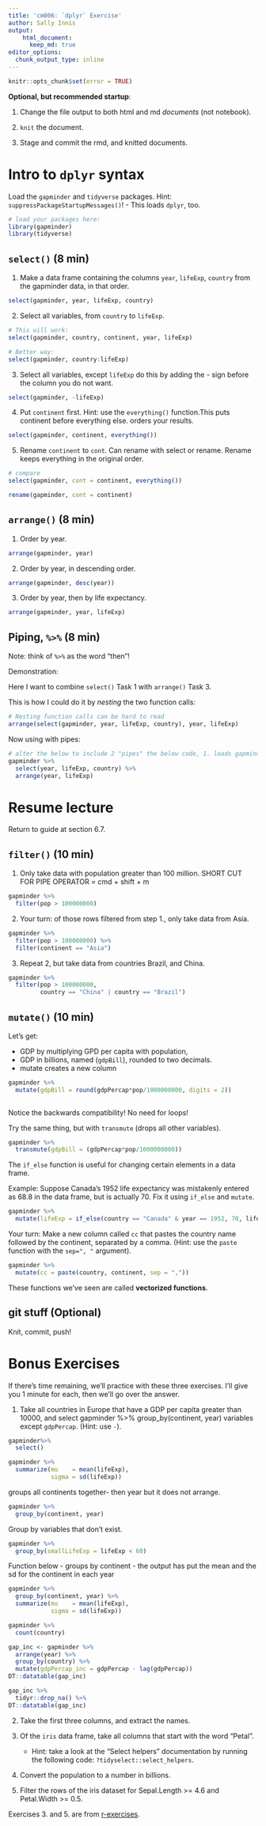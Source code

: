 ```yaml
---
title: 'cm006: `dplyr` Exercise'
author: Sally Innis
output:
    html_document:
      keep_md: true
editor_options: 
  chunk_output_type: inline
---
```

<!---The following chunk allows errors when knitting--->

```r
knitr::opts_chunk$set(error = TRUE)
```

**Optional, but recommended startup**:

1. Change the file output to both html and md _documents_ (not notebook).

2. `knit` the document. 

3. Stage and commit the rmd, and knitted documents.

# Intro to `dplyr` syntax

Load the `gapminder` and `tidyverse` packages. Hint: `suppressPackageStartupMessages()`!
    - This loads `dplyr`, too.
    
```r
# load your packages here:
library(gapminder)
library(tidyverse)
```
    

## `select()` (8 min)

1. Make a data frame containing the columns `year`, `lifeExp`, `country` from the gapminder data, in that order.

```r
select(gapminder, year, lifeExp, country)
```


2. Select all variables, from `country` to `lifeExp`.

```r
# This will work:
select(gapminder, country, continent, year, lifeExp)

# Better way:
select(gapminder, country:lifeExp)
```


3. Select all variables, except `lifeExp` do this by adding the - sign before the column you do not want.

```r
select(gapminder, -lifeExp)
```

4. Put `continent` first. Hint: use the `everything()` function.This puts continent before everything else. orders your results.

```r
select(gapminder, continent, everything())
```


5. Rename `continent` to `cont`. Can rename with select or rename. Rename keeps everything in the original order. 

```r
# compare
select(gapminder, cont = continent, everything())

rename(gapminder, cont = continent)
```


## `arrange()` (8 min)

1. Order by year.

```r
arrange(gapminder, year)
```

2. Order by year, in descending order.

```r
arrange(gapminder, desc(year))
```

3. Order by year, then by life expectancy.

```r
arrange(gapminder, year, lifeExp)
```

## Piping, `%>%` (8 min)

Note: think of `%>%` as the word "then"!

Demonstration:

Here I want to combine `select()` Task 1 with `arrange()` Task 3.

This is how I could do it by *nesting* the two function calls:

```r
# Nesting function calls can be hard to read
arrange(select(gapminder, year, lifeExp, country), year, lifeExp)
```

Now using with pipes:

```r
# alter the below to include 2 "pipes" the below code, 1. loads gapminder 2. selects column you want 3. arranges the data.
gapminder %>%
  select(year, lifeExp, country) %>%
  arrange(year, lifeExp)
```

# Resume lecture 

Return to guide at section 6.7.

## `filter()` (10 min)

1. Only take data with population greater than 100 million. SHORT CUT FOR PIPE OPERATOR = cmd + shift + m

```r
gapminder %>% 
  filter(pop > 100000000)
```

2. Your turn: of those rows filtered from step 1., only take data from Asia.

```r
gapminder %>%
  filter(pop > 100000000) %>% 
  filter(continent == "Asia")
```

3. Repeat 2, but take data from countries Brazil, and China. 

```r
gapminder %>%
  filter(pop > 100000000,
         country == "China" | country == "Brazil")
```

## `mutate()` (10 min)

Let's get: 

- GDP by multiplying GPD per capita with population,
- GDP in billions, named (`gdpBill`), rounded to two decimals.
- mutate creates a new column

```r
gapminder %>%
  mutate(gdpBill = round(gdpPercap*pop/1000000000, digits = 2))
  
```

Notice the backwards compatibility! No need for loops!

Try the same thing, but with `transmute` (drops all other variables). 

```r
gapminder %>%
  transmute(gdpBill = (gdpPercap*pop/1000000000))
```

The `if_else` function is useful for changing certain elements in a data frame.

Example: Suppose Canada's 1952 life expectancy was mistakenly entered as 68.8 in the data frame, but is actually 70. Fix it using `if_else` and `mutate`. 

```r
gapminder %>%
  mutate(lifeExp = if_else(country == "Canada" & year == 1952, 70, lifeExp))
```

Your turn: Make a new column called `cc` that pastes the country name followed by the continent, separated by a comma. (Hint: use the `paste` function with the `sep=", "` argument).

```r
gapminder %>% 
  mutate(cc = paste(country, continent, sep = ","))
```

These functions we've seen are called __vectorized functions__.

## git stuff (Optional)

Knit, commit, push!

# Bonus Exercises

If there's time remaining, we'll practice with these three exercises. I'll give you 1 minute for each, then we'll go over the answer.

1. Take all countries in Europe that have a GDP per capita greater than 10000, and select gapminder %>% 
  group_by(continent, year) variables except `gdpPercap`. (Hint: use `-`).

```r
gapminder%>%
  select()
```


```r
gapminder %>% 
  summarize(mu    = mean(lifeExp),
            sigma = sd(lifeExp))
```

groups all continents together- then year but it does not arrange. 

```r
gapminder %>% 
  group_by(continent, year)
```

Group by variables that don't exist. 

```r
gapminder %>% 
  group_by(smallLifeExp = lifeExp < 60)
```

Function below - groups by continent - the output has put the mean and the sd for the continent in each year
```r
gapminder %>% 
  group_by(continent, year) %>% 
  summarize(mu    = mean(lifeExp),
            sigma = sd(lifeExp))
```

```r
gapminder %>% 
  count(country)
```

```r
gap_inc <- gapminder %>% 
  arrange(year) %>% 
  group_by(country) %>%
  mutate(gdpPercap_inc = gdpPercap - lag(gdpPercap))
DT::datatable(gap_inc)
```

```r
gap_inc %>% 
  tidyr::drop_na() %>% 
DT::datatable(gap_inc)
```


2. Take the first three columns, and extract the names.

3. Of the `iris` data frame, take all columns that start with the word "Petal". 
    - Hint: take a look at the "Select helpers" documentation by running the following code: `?tidyselect::select_helpers`.
    
4. Convert the population to a number in billions.

5. Filter the rows of the iris dataset for Sepal.Length >= 4.6 and Petal.Width >= 0.5.

Exercises 3. and 5. are from [r-exercises](https://www.r-exercises.com/2017/10/19/dplyr-basic-functions-exercises/).